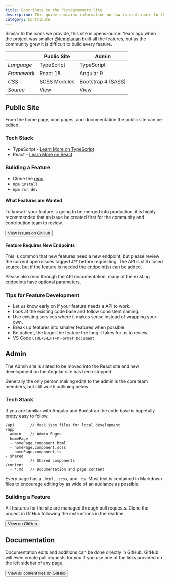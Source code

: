 ```yaml
---
title: Contribute to the Pictogrammers Site
description: This guide contains information on how to contribute to the web site.
category: Contribute
---
```


Similar to the icons we provide, this site is opens-ource. Years ago when the project was smaller [@templarian](https://twitter.com/templarian) built all the features, but as the community grew it is difficult to build every feature.

|             | Public Site | Admin |
|-------------|-------------|-------|
| *Language*  | TypeScript  | TypeScript |
| *Framework* | React 18 | Angular 9 |
| *CSS*      | SCSS Modules | Bootstrap 4 (SASS) |
| *Source* | [View](https://github.com/Pictogrammers/pictogrammers.com/tree/main/src/site) | [View](https://github.com/Pictogrammers/Icon-Site/tree/master/src) |

## Public Site

From the home page, icon pages, and documentation the public site can be edited.

### Tech Stack

- TypeScript - [Learn More on TypeScript](https://www.typescriptlang.org/)
- React - [Learn More on React](https://reactjs.org/)

### Building a Feature

- Clone the [repo](https://github.com/Pictogrammers/pictogrammers.com)
- `npm install`
- `npm run dev`

#### What Features are Wanted

To know if your feature is going to be merged into production, it is highly recommended that an issue be created first for the community and contribution team to review.

<Button href='https://github.com/Pictogrammers/pictogrammers.com/issues' startIcon='si:github'>View Issues on GitHub</Button>

#### Feature Requires New Endpoints

This is common that new features need a new endpoint, but please review the current open issues tagged `API` before requesting. The API is still closed source, but if the feature is needed the endpoint(s) can be added.

Please also read through the API documentation, many of the existing endpoints have optional parameters.

### Tips for Feature Development

- Let us know early on if your feature needs a API to work.
- Look at the existing code base and follow consistent naming.
- Use existing services where it makes sense instead of wrapping your own.
- Break up features into smaller features when possible.
- Be patient, the larger the feature the long it takes for us to review.
- VS Code `CTRL+SHIFT+P` `Format Document`

## Admin

<Note>
  The Admin site is slated to be moved into the React site and new development on the Angular site has been stopped.
</Note>

Generally the only person making edits to the admin is the core team members, but still worth outlining below.

### Tech Stack

If you are familiar with Angular and Bootstrap the code base is hopefully pretty easy to follow.

```
/api       // Mock json files for local development
/app
- admin    // Admin Pages
- homePage
  - homePage.component.html
  - homePage.component.scss
  - homePage.component.ts
- shared
  -        // Shared components
/content
  - *.md   // Documentation and page content
```

Every page has a `.html`, `.scss`, and `.ts`. Most text is contained in Markdown files to encourage editing by as wide of an audiance as possible.

### Building a Feature

All features for the site are managed through pull requests. Clone the project in GitHub following the instructions in the readme.

<Button href='https://github.com/Pictogrammers/pictogrammers.com' startIcon='si:github'>View on GitHub</Button>

## Documentation

Documentation edits and additions can be done directly in GitHub. GitHub will even create pull requests for you if you use one of the links provided on the left sidebar of any page.

<Button href='https://github.com/Pictogrammers/pictogrammers.com/tree/main/docs' startIcon='mdi:file-multiple'>View all content files on GitHub</Button>
